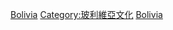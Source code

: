 {{Catnav|頁面分類|人类社会|文化|文物|世界遗产|拉丁美洲和加勒比地区世界遗产}}
{{Catnav|頁面分類|人文學科|考古学|文物|世界遗产|拉丁美洲和加勒比地区世界遗产}}

{{Commonscat|World Heritage Sites in Bolivia}}

[[Category:拉丁美洲和加勒比地区世界遗产|Bolivia]]
[[Category:玻利維亞文化|Category:玻利維亞文化]]
[[Category:各國世界遺產|Bolivia]]